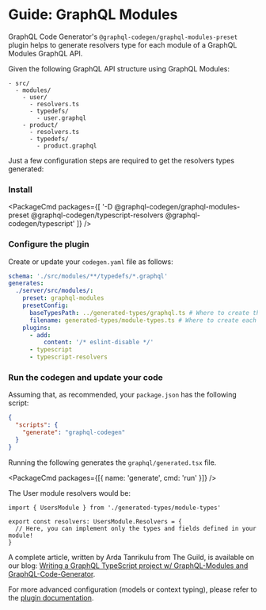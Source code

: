 
# Guide: GraphQL Modules

GraphQL Code Generator's `@graphql-codegen/graphql-modules-preset` plugin helps to
generate resolvers type for each module of a GraphQL Modules GraphQL API.

Given the following GraphQL API structure using GraphQL Modules:

```
- src/
  - modules/
    - user/
      - resolvers.ts
      - typedefs/
        - user.graphql
    - product/
      - resolvers.ts
      - typedefs/
        - product.graphql
```

Just a few configuration steps are required to get the resolvers types generated:

### Install

<PackageCmd
  packages={[
    '-D @graphql-codegen/graphql-modules-preset @graphql-codegen/typescript-resolvers @graphql-codegen/typescript'
  ]}
/>

### Configure the plugin

Create or update your `codegen.yaml` file as follows:

```yaml
schema: './src/modules/**/typedefs/*.graphql'
generates:
  ./server/src/modules/:
    preset: graphql-modules
    presetConfig:
      baseTypesPath: ../generated-types/graphql.ts # Where to create the complete schema types
      filename: generated-types/module-types.ts # Where to create each module types
    plugins:
      - add:
          content: '/* eslint-disable */'
      - typescript
      - typescript-resolvers
```

### Run the codegen and update your code

Assuming that, as recommended, your `package.json` has the following script:

```json filename="package.json"
{
  "scripts": {
    "generate": "graphql-codegen"
  }
}
```

Running the following generates the `graphql/generated.tsx` file.

<PackageCmd packages={[{ name: 'generate', cmd: 'run' }]} />

The User module resolvers would be:

```tsx filename="src/modules/user/resolvers.ts"
import { UsersModule } from './generated-types/module-types'

export const resolvers: UsersModule.Resolvers = {
  // Here, you can implement only the types and fields defined in your module!
}
```

A complete article, written by Arda Tanrikulu from The Guild, is available on our blog: [Writing a GraphQL TypeScript project w/ GraphQL-Modules and GraphQL-Code-Generator](https://the-guild.dev/blog/graphql-typescript-modules-codegen).

For more advanced configuration (models or context typing), please refer to the [plugin documentation](/plugins/graphql-modules-preset).
